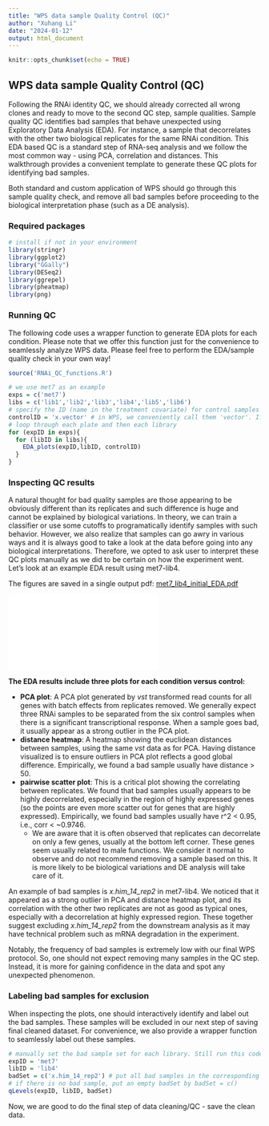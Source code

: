 ```yaml
---
title: "WPS data sample Quality Control (QC)"
author: "Xuhang Li"
date: "2024-01-12"
output: html_document
---
```


```r
knitr::opts_chunk$set(echo = TRUE)
```

## WPS data sample Quality Control (QC)

Following the RNAi identity QC, we should already corrected all wrong clones and ready to move to the second QC step, sample qualities. Sample quality QC identifies bad samples that behave unexpected using Exploratory Data Analysis (EDA). For instance, a sample that decorrelates with the other two biological replicates for the same RNAi condition. This EDA based QC is a standard step of RNA-seq analysis and we follow the most common way - using PCA, correlation and distances. This walkthrough provides a convenient template to generate these QC plots for identifying bad samples.

Both standard and custom application of WPS should go through this sample quality check, and remove all bad samples before proceeding to the biological interpretation phase (such as a DE analysis).

### Required packages

```r
# install if not in your environment
library(stringr)
library(ggplot2)
library("GGally") 
library(DESeq2)
library(ggrepel)
library(pheatmap)
library(png)
```

### Running QC

The following code uses a wrapper function to generate EDA plots for each condition. Please note that we offer this function just for the convenience to seamlessly analyze WPS data. Please feel free to perform the EDA/sample quality check in your own way!

```r
source('RNAi_QC_functions.R')

# we use met7 as an example
exps = c('met7')
libs = c('lib1','lib2','lib3','lib4','lib5','lib6')
# specify the ID (name in the treatment covariate) for control samples
controlID = 'x.vector' # in WPS, we conveniently call them 'vector'. If you use another name such as "control", change it to the actual name. 
# loop through each plate and then each library 
for (expID in exps){
  for (libID in libs){
    EDA_plots(expID,libID, controlID)
  }
}
```

### Inspecting QC results

A natural thought for bad quality samples are those appearing to be obviously different than its replicates and such difference is huge and cannot be explained by biological variations. In theory, we can train a classifier or use some cutoffs to programatically identify samples with such behavior. However, we also realize that samples can go awry in various ways and it is always good to take a look at the data before going into any biological interpretations. Therefore, we opted to ask user to interpret these QC plots manually as we did to be certain on how the experiment went. Let's look at an example EDA result using met7-lib4.

The figures are saved in a single output pdf: [met7_lib4_initial_EDA.pdf](figures/met7_lib4_initial_EDA.pdf)

![](figures/met7_lib4_initial_EDA.pdf)

**The EDA results include three plots for each condition versus control:**

-   **PCA plot**: A PCA plot generated by *vst* transformed read counts for all genes with batch effects from replicates removed. We generally expect three RNAi samples to be separated from the six control samples when there is a significant transcriptional response. When a sample goes bad, it usually appear as a strong outlier in the PCA plot.
-   **distance heatmap**: A heatmap showing the euclidean distances between samples, using the same *vst* data as for PCA. Having distance visualized is to ensure outliers in PCA plot reflects a good global difference. Empirically, we found a bad sample usually have distance \> 50.
-   **pairwise scatter plot**: This is a critical plot showing the correlating between replicates. We found that bad samples usually appears to be highly decorrelated, especially in the region of highly expressed genes (so the points are even more scatter out for genes that are highly expressed). Empirically, we found bad samples usually have r\^2 \< 0.95, i.e., corr \< \~0.9746.
    -   We are aware that it is often observed that replicates can decorrelate on only a few genes, usually at the bottom left corner. These genes seem usually related to male functions. We consider it normal to observe and do not recommend removing a sample based on this. It is more likely to be biological variations and DE analysis will take care of it.

An example of bad samples is *x.him_14_rep2* in met7-lib4. We noticed that it appeared as a strong outlier in PCA and distance heatmap plot, and its correlation with the other two replicates are not as good as typical ones, especially with a decorrelation at highly expressed region. These together suggest excluding *x.him_14_rep2* from the downstream analysis as it may have technical problem such as mRNA degradation in the experiment.

Notably, the frequency of bad samples is extremely low with our final WPS protocol. So, one should not expect removing many samples in the QC step. Instead, it is more for gaining confidence in the data and spot any unexpected phenomenon.

### Labeling bad samples for exclusion

When inspecting the plots, one should interactively identify and label out the bad samples. These samples will be excluded in our next step of saving final cleaned dataset. For convenience, we also provide a wrapper function to seamlessly label out these samples.

```r

# manually set the bad sample set for each library. Still run this code with empty bad set even if there is no bad samples. This is to be seamless and organized. 
expID = 'met7' 
libID = 'lib4'
badSet = c('x.him_14_rep2') # put all bad samples in the corresponding library here  
# if there is no bad sample, put an empty badSet by badSet = c()
qLevels(expID, libID, badSet)
```

Now, we are good to do the final step of data cleaning/QC - save the clean data.
